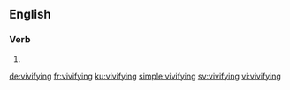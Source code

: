 ==English==

===Verb===
{{head|en|present participle}}

# {{present participle of|vivify|lang=en}}

[[de:vivifying]]
[[fr:vivifying]]
[[ku:vivifying]]
[[simple:vivifying]]
[[sv:vivifying]]
[[vi:vivifying]]